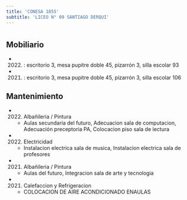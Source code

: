 ```yaml
---
title: 'CONESA 1855'
subtitle: 'LICEO N° 09 SANTIAGO DERQUI'
---
```


#


## Mobiliario

*  (2022) : escritorio 3, mesa pupitre doble 45, pizarrón 3, silla escolar 93 

*  (2021) : escritorio 3, mesa pupitre doble 45, pizarrón 3, silla escolar 106 





## Mantenimiento

*  (2022) Albañileria / Pintura 
    + Aulas secundaria del futuro, Adecuacion sala de computacion, Adecuación preceptoria PA, Colocacion piso sala de lectura

*  (2022) Electricidad 
    + Instalacion electrica sala de musica, Instalacion electrica sala de profesores

*  (2021) Albañileria / Pintura 
    + Aulas del futuro, Integracion sala de arte y tecnologia

*  (2021) Calefaccion y Refrigeracion 
    + COLOCACION DE AIRE ACONDICIONADO ENAULAS



